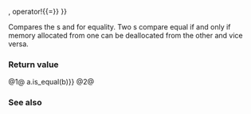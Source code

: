{{title|operator{{==}}, operator!{{=}} {{small|(std::experimental::pmr::memory_resource)}}}}
{{cpp/experimental/lib extensions/pmr/memory_resource/navbar}}
{{dcl begin}}
{{dcl|since=libfund_ts|num=1|1=
bool operator==( const memory_resource&amp; a, const memory_resource&amp; b ) noexcept;
}}
{{dcl|since=libfund_ts|num=2|1=
bool operator!=( const memory_resource&amp; a, const memory_resource&amp; b ) noexcept;
}}
{{dcl end}}

Compares the {{tt|memory_resource}}s {{c|a}} and {{c|b}} for equality. Two {{tt|memory_resource}}s compare equal if and only if memory allocated from one {{tt|memory_resource}} can be deallocated from the other and vice versa.

===Return value===
@1@ {{c|1=&amp;a == &amp;b {{!!}} a.is_equal(b)}}
@2@ {{c|1=!(a == b)}}

===See also===
{{dsc begin}}
{{dsc inc|cpp/experimental/memory_resource/dsc is_equal}}
{{dsc end}}